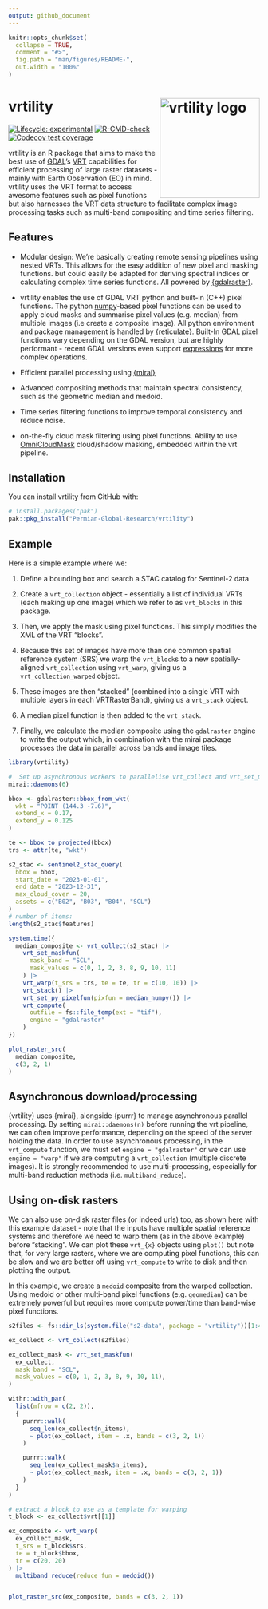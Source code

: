 ```yaml
---
output: github_document
---
```


<!-- README.md is generated from README.Rmd. Please edit that file -->

```r
knitr::opts_chunk$set(
  collapse = TRUE,
  comment = "#>",
  fig.path = "man/figures/README-",
  out.width = "100%"
)
```

# vrtility <a href="https://permian-global-research.github.io/vrtility/" alt="vrtility"><img src="man/figures/vrtility_hex.png" alt="vrtility logo" align="right" width="200"/></a>


<!-- badges: start -->
[![Lifecycle: experimental](https://img.shields.io/badge/lifecycle-experimental-orange.svg)](https://lifecycle.r-lib.org/articles/stages.html#experimental)
[![R-CMD-check](https://github.com/Permian-Global-Research/vrtility/actions/workflows/R-CMD-check.yaml/badge.svg)](https://github.com/Permian-Global-Research/vrtility/actions/workflows/R-CMD-check.yaml)
[![Codecov test coverage](https://codecov.io/gh/Permian-Global-Research/vrtility/branch/main/graph/badge.svg)](https://app.codecov.io/gh/Permian-Global-Research/vrtility?branch=main)
<!-- badges: end -->

vrtility is an R package that aims to make the best use of
[GDAL](https://gdal.org/en/stable/index.html)’s
[VRT](https://gdal.org/en/stable/drivers/raster/vrt.html) capabilities
for efficient processing of large raster datasets - mainly with Earth
Observation (EO) in mind. vrtility uses the VRT format to access awesome features
such as pixel functions but also harnesses the VRT data structure to facilitate
complex image processing tasks such as multi-band compositing and time series
filtering.

```{=gfm}
> [!NOTE]
> This package is under active development and is likely to change. Contributions and suggestions are still very welcome!
``` 

## Features

- Modular design: We're basically creating remote sensing pipelines using 
  nested VRTs. This allows for the easy addition of new pixel and
  masking functions. but could easily be adapted for deriving spectral indices
  or calculating complex time series functions. All powered by 
  [{gdalraster}](https://usdaforestservice.github.io/gdalraster/index.html).

- vrtility enables the use of GDAL VRT python and built-in (C++) pixel functions. The
  python [numpy](https://numpy.org/)-based pixel functions can be used to apply
  cloud masks and summarise pixel values (e.g. median) from multiple images
  (i.e create a composite image). All python environment and package management
  is handled by [{reticulate}](https://rstudio.github.io/reticulate/). Built-In
  GDAL pixel functions vary depending on the GDAL version, but are highly 
  performant -  recent GDAL versions even support 
  [expressions](https://mirai.r-lib.org/index.html) for more complex operations.

- Efficient parallel processing using [{mirai}](https://mirai.r-lib.org/index.html)

- Advanced compositing methods that maintain spectral consistency, such as the 
  geometric median and medoid. 

- Time series filtering functions to improve temporal consistency
  and reduce noise.

- on-the-fly cloud mask filtering using pixel functions. Ability to use
  [OmniCloudMask](https://github.com/DPIRD-DMA/OmniCloudMask) cloud/shadow 
  masking, embedded within the vrt pipeline. 

## Installation

You can install vrtility from GitHub with:

``` r
# install.packages("pak")
pak::pkg_install("Permian-Global-Research/vrtility")
```

## Example

Here is a simple example where we: 

1. Define a bounding box and search a STAC catalog for Sentinel-2 data

2. Create a `vrt_collection` object - essentially a list of individual VRTs 
(each making up one image) which we refer to as `vrt_block`s in this package. 

3. Then, we apply the mask using pixel functions. This simply modifies the XML
of the VRT "blocks".

4. Because this set of images have more than one common spatial reference system 
(SRS) we warp the `vrt_block`s to a new spatially-aligned `vrt_collection` using 
`vrt_warp`, giving us a `vrt_collection_warped` object. 

1. These images are then "stacked" (combined into a single VRT with multiple 
layers in each VRTRasterBand), giving us a `vrt_stack` object.

1. A median pixel function is then added to the `vrt_stack`. 

2. Finally, we calculate the median composite using the `gdalraster` engine to 
write the output which, in combination with the mirai package processes the data
in parallel across bands and image tiles.

```r
library(vrtility)

#  Set up asynchronous workers to parallelise vrt_collect and vrt_set_maskfun
mirai::daemons(6)

bbox <- gdalraster::bbox_from_wkt(
  wkt = "POINT (144.3 -7.6)",
  extend_x = 0.17,
  extend_y = 0.125
)

te <- bbox_to_projected(bbox)
trs <- attr(te, "wkt")

s2_stac <- sentinel2_stac_query(
  bbox = bbox,
  start_date = "2023-01-01",
  end_date = "2023-12-31",
  max_cloud_cover = 20,
  assets = c("B02", "B03", "B04", "SCL")
)
# number of items:
length(s2_stac$features)

system.time({
  median_composite <- vrt_collect(s2_stac) |>
    vrt_set_maskfun(
      mask_band = "SCL",
      mask_values = c(0, 1, 2, 3, 8, 9, 10, 11)
    ) |>
    vrt_warp(t_srs = trs, te = te, tr = c(10, 10)) |>
    vrt_stack() |>
    vrt_set_py_pixelfun(pixfun = median_numpy()) |>
    vrt_compute(
      outfile = fs::file_temp(ext = "tif"),
      engine = "gdalraster"
    )
})

plot_raster_src(
  median_composite,
  c(3, 2, 1)
)
```

## Asynchronous download/processing

{vrtility} uses {mirai}, alongside {purrr} to manage asynchronous
parallel processing. By setting `mirai::daemons(n)` before running the vrt
pipeline, we can often improve performance, depending on the speed of the
server holding the data. In order to use asynchronous processing, in the 
`vrt_compute` function, we must set `engine = "gdalraster"` or we can use 
`engine = "warp"` if we are computing a `vrt_collection` 
(multiple discrete images). It is strongly recommended to use multi-processing, 
especially for multi-band reduction methods (i.e. `multiband_reduce`).

## Using on-disk rasters

We can also use on-disk raster files (or indeed urls) too, as shown here with 
this example dataset - note that the inputs have multiple spatial reference 
systems and therefore we need to warp them (as in the above example) before 
"stacking". We can plot these `vrt_{x}` objects using `plot()` but note that,
for very large rasters, where we are computing pixel functions, this can be 
slow and we are better off using `vrt_compute` to write to disk and then 
plotting the output.

In this example, we create a `medoid` composite from the warped collection. 
Using medoid or other multi-band pixel functions (e.g. `geomedian`) can be 
extremely powerful but requires more compute power/time than band-wise pixel 
functions.

```r
s2files <- fs::dir_ls(system.file("s2-data", package = "vrtility"))[1:4]

ex_collect <- vrt_collect(s2files)

ex_collect_mask <- vrt_set_maskfun(
  ex_collect,
  mask_band = "SCL",
  mask_values = c(0, 1, 2, 3, 8, 9, 10, 11),
)

withr::with_par(
  list(mfrow = c(2, 2)),
  {
    purrr::walk(
      seq_len(ex_collect$n_items),
      ~ plot(ex_collect, item = .x, bands = c(3, 2, 1))
    )

    purrr::walk(
      seq_len(ex_collect_mask$n_items),
      ~ plot(ex_collect_mask, item = .x, bands = c(3, 2, 1))
    )
  }
)

# extract a block to use as a template for warping
t_block <- ex_collect$vrt[[1]]

ex_composite <- vrt_warp(
  ex_collect_mask,
  t_srs = t_block$srs,
  te = t_block$bbox,
  tr = c(20, 20)
) |>
  multiband_reduce(reduce_fun = medoid())


plot_raster_src(ex_composite, bands = c(3, 2, 1))
```

